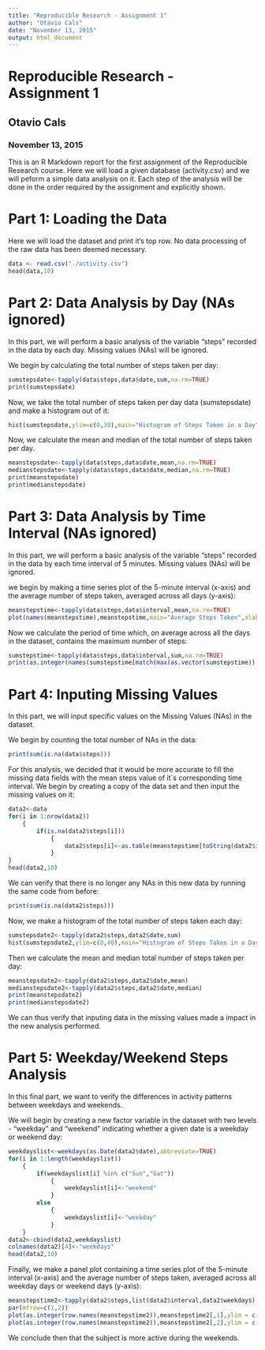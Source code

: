 ```yaml
---
title: "Reproducible Research - Assignment 1"
author: "Otavio Cals"
date: "November 13, 2015"
output: html_document
---
```


# Reproducible Research - Assignment 1
## Otavio Cals
### November 13, 2015

  
This is an R Markdown report for the first assignment of the Reproducible Research course. Here we will load a given database (activity.csv) and we will peform a simple data analysis on it. Each step of the analysis will be done in the order required by the assignment and explicitly shown.

# Part 1: Loading the Data

Here we will load the dataset and print it's top row. No data processing of the raw data has been deemed necessary.


```r
data <- read.csv("./activity.csv")
head(data,10)
```



# Part 2: Data Analysis by Day (NAs ignored)

In this part, we will perform a basic analysis of the variable "steps" recorded in the data by each day. Missing values (NAs) will be ignored.

We begin by calculating the total number of steps taken per day:

```r
sumstepsdate<-tapply(data$steps,data$date,sum,na.rm=TRUE)
print(sumstepsdate)
```

Now, we take the total number of steps taken per day data (sumstepsdate) and make a histogram out of it:

```r
hist(sumstepsdate,ylim=c(0,30),main="Histogram of Steps Taken in a Day",xlab="Total Number os Steps Taken in a Day")
```

Now, we calculate the mean and median of the total number of steps taken per day.

```r
meanstepsdate<-tapply(data$steps,data$date,mean,na.rm=TRUE)
medianstepsdate<-tapply(data$steps,data$date,median,na.rm=TRUE)
print(meanstepsdate)
print(medianstepsdate)
```


# Part 3: Data Analysis by Time Interval (NAs ignored)

In this part, we will perform a basic analysis of the variable "steps" recorded in the data by each time interval of 5 minutes. Missing values (NAs) will be ignored.

we begin by making a time series plot of the 5-minute interval (x-axis) and the average number of steps taken, averaged across all days (y-axis):

```r
meanstepstime<-tapply(data$steps,data$interval,mean,na.rm=TRUE)
plot(names(meanstepstime),meanstepstime,main="Average Steps Taken",xlab="Time Interval",ylab="Average Steps",type = "l")
```

Now we calculate the period of time which,  on average across all the days in the dataset, contains the maximum number of steps:

```r
sumstepstime<-tapply(data$steps,data$interval,sum,na.rm=TRUE)
print(as.integer(names(sumstepstime[match(max(as.vector(sumstepstime)),as.vector(sumstepstime))])))
```

# Part 4: Inputing Missing Values

In this part, we will input specific values on the Missing Values (NAs) in the dataset.

We begin by counting the total number of NAs in the data:

```r
print(sum(is.na(data$steps)))
```

For this analysis, we decided that it would be more accurate to fill the missing data fields with the mean steps value of it`s corresponding time interval.
We begin by creating a copy of the data set and then input the missing values on it:

```r
data2<-data
for(i in 1:nrow(data2))
	{
		if(is.na(data2$steps[i]))
			{
				data2$steps[i]<-as.table(meanstepstime[toString(data2$interval[i])])
			}
}
head(data2,10)
```

We can verify that there is no longer any NAs in this new data by running the same code from before:

```r
print(sum(is.na(data2$steps)))
```

Now, we make a histogram of the total number of steps taken each day:

```r
sumstepsdate2<-tapply(data2$steps,data2$date,sum)
hist(sumstepsdate2,ylim=c(0,40),main="Histogram of Steps Taken in a Day",xlab="Total Number os Steps Taken in a Day")
```

Then we calculate the mean and median total number of steps taken per day:

```r
meanstepsdate2<-tapply(data2$steps,data2$date,mean)
medianstepsdate2<-tapply(data2$steps,data2$date,median)
print(meanstepsdate2)
print(medianstepsdate2)
```

We can thus verify that inputing data in the missing values made a impact in the new analysis performed.

# Part 5: Weekday/Weekend Steps Analysis

In this final part, we want to verify the differences in activity patterns between weekdays and weekends.

We will begin by creating a new factor variable in the dataset with two levels - "weekday" and "weekend" indicating whether a given date is a weekday or weekend day:

```r
weekdayslist<-weekdays(as.Date(data2$date),abbreviate=TRUE)
for(i in 1:length(weekdayslist))
	{
		if(weekdayslist[i] %in% c("Sun","Sat"))
			{
				weekdayslist[i]<-"weekend"
			}
		else
			{
				weekdayslist[i]<-"weekday"
			}
	}
data2<-cbind(data2,weekdayslist)
colnames(data2)[4]<-"weekdays"
head(data2,10)
```

Finally, we make a panel plot containing a time series plot of the 5-minute interval (x-axis) and the average number of steps taken, averaged across all weekday days or weekend days (y-axis):

```r
meanstepstime2<-tapply(data2$steps,list(data2$interval,data2$weekdays),mean)
par(mfrow=c(1,2))
plot(as.integer(row.names(meanstepstime2)),meanstepstime2[,1],ylim = c(0,250),main="Average Steps on Weekdays",xlab="Time Interval",ylab="Average Steps",type = "l")
plot(as.integer(row.names(meanstepstime2)),meanstepstime2[,2],ylim = c(0,250),main="Average Steps on Weekends",xlab="Time Interval",ylab="Average Steps",type = "l")
```

We conclude then that the subject is more active during the weekends.
